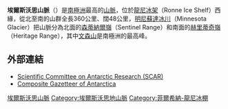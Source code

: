 {{Geobox|山脈
| name=埃爾斯沃思山脈
| image=Ellsworth-Mountains-location-map.png
| image_caption=埃爾斯沃思山脈位置
| country_type=洲
| country=南極洲
| region=瑪麗伯德地
| parent=
| border=
| geology=
| period=
| orogeny=
| length=360 | length_orientation=NNW-SSE
| width=48   | width_orientation=WE
| highest=文森山
| highest_elevation=4892
| highest_lat_d=78|highest_lat_m=31|highest_lat_s=31.74|highest_lat_NS=S
| highest_long_d=85|highest_long_m=37|highest_long_s=01.73|highest_long_EW=W
| map=Vinson-Map.jpg | map_caption=森蒂納爾嶺
}}

'''埃爾斯沃思山脈'''（{{lang-en|Ellsworth Mountains}}）是[[南極洲|南極洲]]最高的[[山脈|山脈]]，位於[[龍尼冰架|龍尼冰架]]（Ronne Ice Shelf）西緣，從北至南的山群全長360公里、闊48公里，[[明尼蘇達冰川|明尼蘇達冰川]]（Minnesota Glacier）把山脈分為北面的[[森蒂納爾嶺|森蒂納爾嶺]]（Sentinel Range）和南面的[[赫里蒂奇嶺|赫里蒂奇嶺]]（Heritage Range），其中[[文森山|文森山]]是南極洲的最高峰。

==外部連結==
* [https://web.archive.org/web/20100818063123/http://www.scar.org/information/ Scientific Committee on Antarctic Research (SCAR)]
* [http://data.aad.gov.au/aadc/gaz/scar/ Composite Gazetteer of Antarctica]{{WebCite|url=https://www.webcitation.org/5ug2CfC7m?url=http://data.aad.gov.au/aadc/gaz/scar/ |date=20101202140255 |dateformat=iso }}

{{coord|78|45|S|85|00|W|type:mountain_region:AQ|display=title}}

{{Authority control}}

{{DEFAULTSORT:Ellsworth Mountains}}
[[Category:埃爾斯沃思山脈|]]
[[Category:埃爾斯沃思地山脈|Category:埃爾斯沃思地山脈]]
[[Category:菲爾希納-龍尼冰棚|Category:菲爾希納-龍尼冰棚]]


{{EllsworthLand-geo-stub}}